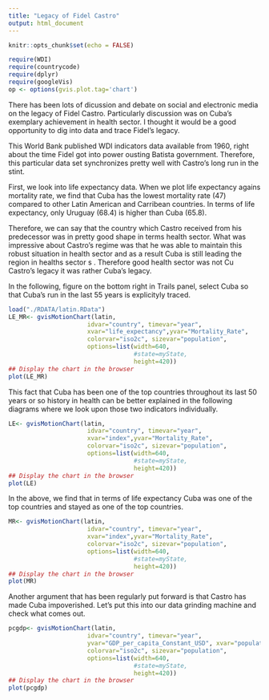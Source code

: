 ```yaml
---
title: "Legacy of Fidel Castro"
output: html_document
---
```


```r
knitr::opts_chunk$set(echo = FALSE)
```


```r
require(WDI)
require(countrycode)
require(dplyr)
require(googleVis)
op <- options(gvis.plot.tag='chart')
```

There has been lots of dicussion and debate on social and electronic media on the legacy of Fidel Castro. Particularly discussion was on Cuba's exemplary achievement in health sector. I thought it would be a good opportunity to dig into data and trace Fidel's legacy. 

This World Bank published WDI indicators data available from 1960, right about the time Fidel got into power ousting Batista government. Therefore, this particular data set synchronizes pretty well with Castro's long run in the stint. 

First, we look into life expectancy data. When we plot life expectancy agains mortality rate, we find that Cuba has the lowest mortality rate (47) compared to other Latin American and Carribean countries. In terms of life expectancy, only Uruguay (68.4)  is higher than Cuba (65.8). 

Therefore, we can say that the country which Castro received from his predecessor was in pretty good shape in terms health sector. What was impressive about Castro's regime was that he was able to maintain this robust situation in health sector and as a result Cuba is still leading the region in healths sector s  . Therefore good health sector was not Cu  Castro's legacy it was rather Cuba's legacy. 

In the following, figure on the bottom right in Trails panel, select Cuba so that Cuba's run in the last 55 years is explicityly traced.


```r
load("./RDATA/latin.RData")
LE_MR<- gvisMotionChart(latin,
                      idvar="country", timevar="year",
                      xvar="life_expectancy",yvar="Mortality_Rate",
                      colorvar="iso2c", sizevar="population",
                      options=list(width=640,
                                   #state=myState,
                                   height=420))
## Display the chart in the browser
plot(LE_MR)
```


This fact that Cuba has been one of the top countries throughout its last 50 years or so history in health can be better explained in the following diagrams where we look upon those two indicators individually.



```r
LE<- gvisMotionChart(latin,
                      idvar="country", timevar="year",
                      xvar="index",yvar="Mortality_Rate",
                      colorvar="iso2c", sizevar="population",
                      options=list(width=640,
                                   #state=myState,
                                   height=420))
## Display the chart in the browser
plot(LE)
```

In the above, we find that in terms of life expectancy Cuba was one of the top countries and stayed as one of the top countries. 




```r
MR<- gvisMotionChart(latin,
                      idvar="country", timevar="year",
                      xvar="index",yvar="Mortality_Rate",
                      colorvar="iso2c", sizevar="population",
                      options=list(width=640,
                                   #state=myState,
                                   height=420))
## Display the chart in the browser
plot(MR)
```


Another argument that has been regularly put forward is that Castro has made Cuba impoverished. Let's put this into our data grinding machine and check what comes out. 

```r
pcgdp<- gvisMotionChart(latin,
                      idvar="country", timevar="year",
                      yvar="GDP_per_capita_Constant_USD", xvar="population",
                      colorvar="iso2c", sizevar="population",
                      options=list(width=640,
                                   #state=myState,
                                   height=420))
## Display the chart in the browser
plot(pcgdp)
```



